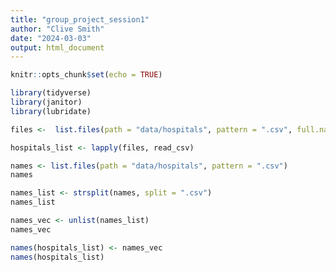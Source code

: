 ```yaml
---
title: "group_project_session1"
author: "Clive Smith"
date: "2024-03-03"
output: html_document
---
```


```r
knitr::opts_chunk$set(echo = TRUE)
```

```r
library(tidyverse)
library(janitor)
library(lubridate)
```

```r
files <-  list.files(path = "data/hospitals", pattern = ".csv", full.names = TRUE)
```

```r
hospitals_list <- lapply(files, read_csv)
```
```r
names <- list.files(path = "data/hospitals", pattern = ".csv")
names
```

```r
names_list <- strsplit(names, split = ".csv")
names_list
```
```r
names_vec <- unlist(names_list)
names_vec
```
```r
names(hospitals_list) <- names_vec
names(hospitals_list)
```

